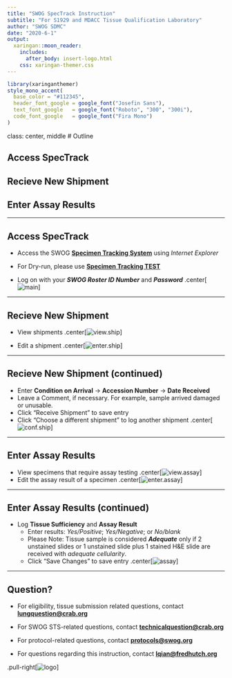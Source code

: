 ```yaml
---
title: "SWOG SpecTrack Instruction"
subtitle: "For S1929 and MDACC Tissue Qualification Laboratory"
author: "SWOG SDMC"
date: "2020-6-1"
output: 
  xaringan::moon_reader:
    includes:
      after_body: insert-logo.html
    css: xaringan-themer.css
---
```


```r
library(xaringanthemer)
style_mono_accent(
  base_color = "#112345",
  header_font_google = google_font("Josefin Sans"),
  text_font_google   = google_font("Roboto", "300", "300i"),
  code_font_google   = google_font("Fira Mono")
)
```

class: center, middle 
# Outline

## Access SpecTrack
## Recieve New Shipment
## Enter Assay Results

---

## Access SpecTrack
- Access the SWOG [**Specimen Tracking System**](https://crawb.crab.org/SpecTrack/Logon.aspx) using _Internet Explorer_

- For Dry-run, please use [**Specimen Tracking TEST**](https://spectrack.qacrab.org/logon.aspx)

- Log on with your **_SWOG Roster ID Number_** and **_Password_**
.center[![main](images/STS Main.png)]

---

## Recieve New Shipment
- View shipments
.center[![view.ship](images/view unreceived specimens 2.png)]

- Edit a shipment
.center[![enter.ship](images/04 See Not Received Samples.png)]

---

## Recieve New Shipment (continued)
- Enter **Condition on Arrival** → **Accession Number** → **Date Received**
- Leave a Comment, if necessary. For example, sample arrived damaged or unusable.
- Click "Receive Shipment" to save entry
- Click "Choose a different shipment" to log another shipment
.center[![conf.ship](images/confirm shipment slow.gif)]

---

## Enter Assay Results
- View specimens that require assay testing
.center[![view.assay](images/view assaying specimens 2.png)]
- Edit the assay result of a specimen
.center[![enter.assay](images/06 Edit assay results.png)]

---

## Enter Assay Results (continued)

- Log **Tissue Sufficiency** and **Assay Result**
  - Enter results: *Yes/Positive*; *Yes/Negative*; or *No/blank*
  - Please Note: Tissue sample is considered **_Adequate_** only if 2 unstained slides or 1 unstained slide plus 1 stained H&E slide are received with *adequate cellularity*.
  - Click "Save Changes" to save entry
.center[![assay](images/enter assay results.gif)]

---

## Question?

- For eligibility, tissue submission related questions, contact **<lungquestion@crab.org>**

- For SWOG STS-related questions, contact **<technicalquestion@crab.org>**

- For protocol-related questions, contact **<protocols@swog.org>**

- For questions regarding this instruction, contact **<lqian@fredhutch.org>**

.pull-right[![logo](SWOG logo.jpg)]
